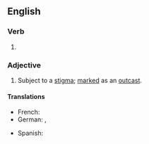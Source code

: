 ==English==

===Verb===
{{head|en|verb form}}

# {{en-past of|stigmatize}}

===Adjective===
{{en-adj}}
# Subject to a [[stigma]]; [[marked]] as an [[outcast]].

====Translations====
{{trans-top|marked with stigma}}
* French: {{t+|fr|stigmatisé|m}}
* German: {{t|de|stigmatisiert}}, {{t+|de|gebrandmarkt}}
{{trans-mid}}
* Spanish: {{t+|es|estigmatizado}}
{{trans-bottom}}